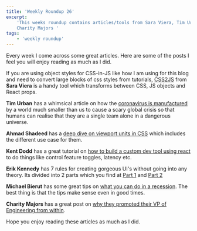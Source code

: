 ```yaml
---
title: 'Weekly Roundup 26'
excerpt:
    'This weeks roundup contains articles/tools from Sara Viera, Tim Urban, Kent Dodd, Erik Kennedy, Michael Bierut and
    Charity Majors '
tags:
    - 'weekly roundup'
---
```


Every week I come across some great articles. Here are some of the posts I feel you will enjoy reading as much as I did.

If you are using object styles for CSS-in-JS like how I am using for this blog and need to convert large blocks of css
styles from tutorials, [CSS2JS](https://css2js.dotenv.dev/) from **Sara Viera** is a handy tool which transforms between
CSS, JS objects and React props.

**Tim Urban** has a whimsical article on how the
[coronavirus is manufactured](https://waitbutwhy.com/2020/03/my-morning.html) by a world much smaller than us to cause a
scary global crisis so that humans can realise that they are a single team alone in a dangerous universe.

**Ahmad Shadeed** has a [deep dive on viewport units in CSS](https://ishadeed.com/article/viewport-units/) which
includes the different use case for them.

**Kent Dodd** has a great tutorial on
[how to build a custom dev tool using react](https://kentcdodds.com/blog/make-your-own-dev-tools) to do things like
control feature toggles, latency etc.

**Erik Kennedy** has 7 rules for creating gorgeous UI's without going into any theory. Its divided into 2 parts which
you find at [Part 1](https://learnui.design/blog/7-rules-for-creating-gorgeous-ui-part-1.html) and
[Part 2](https://learnui.design/blog/7-rules-for-creating-gorgeous-ui-part-2.html)

**Michael Bierut** has some great tips on
[what you can do in a recession](https://designobserver.com/feature/designing-through-the-recession/7177). The best
thing is that the tips make sense even in good times.

**Charity Majors** has a great post on
[why they promoted their VP of Engineering from within](https://www.honeycomb.io/blog/honeycomb-welcomes-new-vp-engineering-why-its-so-important-to-look-inside-your-org-before-you-look-outside/).

Hope you enjoy reading these articles as much as I did.
